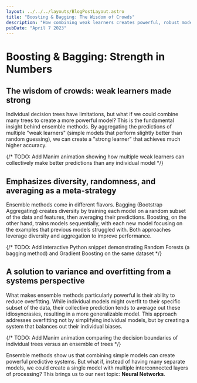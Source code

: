 ```yaml
---
layout: ../../../layouts/BlogPostLayout.astro
title: "Boosting & Bagging: The Wisdom of Crowds"
description: "How combining weak learners creates powerful, robust models"
pubDate: "April 7 2023"
---
```


# Boosting & Bagging: Strength in Numbers

## The wisdom of crowds: weak learners made strong
Individual decision trees have limitations, but what if we could combine many trees to create a more powerful model? This is the fundamental insight behind ensemble methods. By aggregating the predictions of multiple "weak learners" (simple models that perform slightly better than random guessing), we can create a "strong learner" that achieves much higher accuracy.

{/* TODO: Add Manim animation showing how multiple weak learners can collectively make better predictions than any individual model */}

## Emphasizes diversity, randomness, and averaging as a meta-strategy
Ensemble methods come in different flavors. Bagging (Bootstrap Aggregating) creates diversity by training each model on a random subset of the data and features, then averaging their predictions. Boosting, on the other hand, trains models sequentially, with each new model focusing on the examples that previous models struggled with. Both approaches leverage diversity and aggregation to improve performance.

{/* TODO: Add interactive Python snippet demonstrating Random Forests (a bagging method) and Gradient Boosting on the same dataset */}

## A solution to variance and overfitting from a systems perspective
What makes ensemble methods particularly powerful is their ability to reduce overfitting. While individual models might overfit to their specific subset of the data, their collective prediction tends to average out these idiosyncrasies, resulting in a more generalizable model. This approach addresses overfitting not by simplifying individual models, but by creating a system that balances out their individual biases.

{/* TODO: Add Manim animation comparing the decision boundaries of individual trees versus an ensemble of trees */}

Ensemble methods show us that combining simple models can create powerful predictive systems. But what if, instead of having many separate models, we could create a single model with multiple interconnected layers of processing? This brings us to our next topic: **Neural Networks**. 